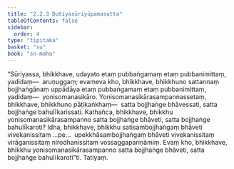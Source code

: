 ```yaml
---
title: "2.2.3 Dutiyasūriyūpamasutta"
tableOfContents: false
sidebar:
  order: 4
type: "tipitaka"
basket: "su"
book: "sn-maha"
---
```



<DynamicBreadcrumb />

<Division number="194" book="sn-maha">

<Paragraph number="429" book="sn-maha">
“Sūriyassa, bhikkhave, udayato etaṃ pubbaṅgamaṃ etaṃ pubbanimittaṃ, yadidaṃ—  aruṇuggaṃ; evameva kho, bhikkhave, bhikkhuno sattannaṃ bojjhaṅgānaṃ uppādāya etaṃ pubbaṅgamaṃ etaṃ pubbanimittaṃ, yadidaṃ—  yonisomanasikāro. Yonisomanasikārasampannassetaṃ, bhikkhave, bhikkhuno pāṭikaṅkhaṃ—  satta bojjhaṅge bhāvessati, satta bojjhaṅge bahulīkarissati.
</Paragraph>

<Paragraph number="430" book="sn-maha">
Kathañca, bhikkhave, bhikkhu yonisomanasikārasampanno satta bojjhaṅge bhāveti, satta bojjhaṅge bahulīkaroti? Idha, bhikkhave, bhikkhu satisambojjhaṅgaṃ bhāveti vivekanissitaṃ …pe…  upekkhāsambojjhaṅgaṃ bhāveti vivekanissitaṃ virāganissitaṃ nirodhanissitaṃ vossaggapariṇāmiṃ. Evaṃ kho, bhikkhave, bhikkhu yonisomanasikārasampanno satta bojjhaṅge bhāveti, satta bojjhaṅge bahulīkarotī”ti.

</Paragraph>
</Division>

<Paragraph number="431" type="center" book="sn-maha">
Tatiyaṃ.
</Paragraph>